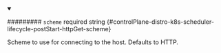 
<details className="config-field" data-expandable="false" open>
<summary>

######### `scheme` <span className="config-field-required" data-required="false">required</span> <span className="config-field-type">string</span> <span className="config-field-default"></span> <span className="config-field-enum"></span> {#controlPlane-distro-k8s-scheduler-lifecycle-postStart-httpGet-scheme}

Scheme to use for connecting to the host.
Defaults to HTTP.

</summary>



</details>
